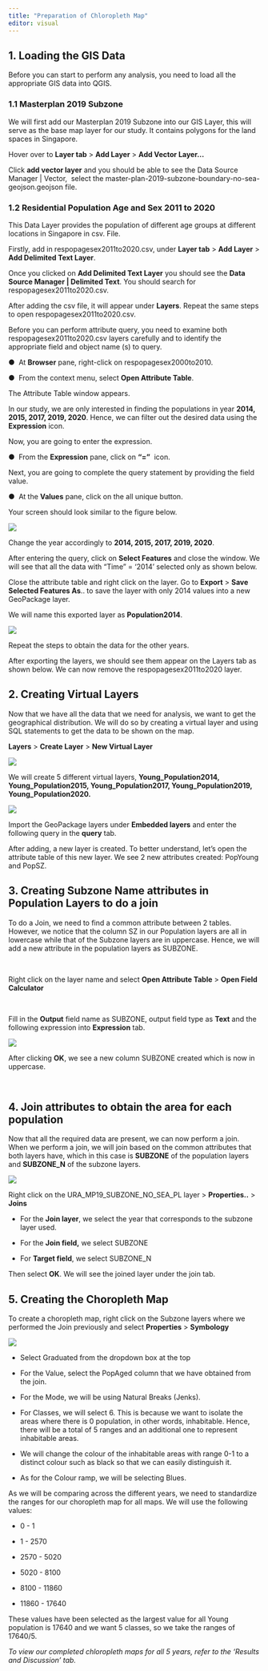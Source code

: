 ```yaml
---
title: "Preparation of Chloropleth Map"
editor: visual
---
```


## 1. Loading the GIS Data

Before you can start to perform any analysis, you need to load all the appropriate GIS data into QGIS.

### 1.1 Masterplan 2019 Subzone

We will first add our Masterplan 2019 Subzone into our GIS Layer, this will serve as the base map layer for our study. It contains polygons for the land spaces in Singapore.

Hover over to **Layer tab** \> **Add Layer** \> **Add Vector Layer\...**

Click **add vector layer** and you should be able to see the Data Source Manager \| Vector,  select the master-plan-2019-subzone-boundary-no-sea-geojson.geojson file.

### 1.2 Residential Population Age and Sex 2011 to 2020

This Data Layer provides the population of different age groups at different locations in Singapore in csv. File.

Firstly, add in respopagesex2011to2020.csv, under **Layer tab** \> **Add Layer** \> **Add Delimited Text Layer**.

Once you clicked on **Add Delimited Text Layer** you should see the **Data Source Manager \| Delimited Text**. You should search for respopagesex2011to2020.csv.

After adding the csv file, it will appear under **Layers**. Repeat the same steps to open respopagesex2011to2020.csv.

Before you can perform attribute query, you need to examine both respopagesex2011to2020.csv layers carefully and to identify the appropriate field and object name (s) to query.

●  At **Browser** pane, right-click on respopagesex2000to2010.

●  From the context menu, select **Open Attribute Table**.

The Attribute Table window appears.

In our study, we are only interested in finding the populations in year **2014, 2015, 2017, 2019, 2020**. Hence, we can filter out the desired data using the **Expression** icon.

Now, you are going to enter the expression.

●  From the **Expression** pane, click on **"="**  icon.

Next, you are going to complete the query statement by providing the field value.

●  At the **Values** pane, click on the all unique button.

Your screen should look similar to the figure below.

![](images/chloropleth%201-01.jpg)

Change the year accordingly to **2014, 2015, 2017, 2019, 2020**.

After entering the query, click on **Select Features** and close the window. We will see that all the data with "Time" = '2014' selected only as shown below.

Close the attribute table and right click on the layer. Go to **Export** \> **Save Selected Features As**.. to save the layer with only 2014 values into a new GeoPackage layer.

We will name this exported layer as **Population2014**.

![](images/chloropleth%202-01.jpg)

Repeat the steps to obtain the data for the other years.

After exporting the layers, we should see them appear on the Layers tab as shown below. We can now remove the respopagesex2011to2020 layer.

## 2. Creating Virtual Layers

Now that we have all the data that we need for analysis, we want to get the geographical distribution. We will do so by creating a virtual layer and using SQL statements to get the data to be shown on the map.

**Layers** \> **Create Layer** \> **New Virtual Layer**

![](images/chloro3-01.jpg)

We will create 5 different virtual layers, **Young_Population2014, Young_Population2015, Young_Population2017, Young_Population2019, Young_Population2020.**

![](images/chloro4-01.jpg)

Import the GeoPackage layers under **Embedded layers** and enter the following query in the **query** tab.

After adding, a new layer is created. To better understand, let's open the attribute table of this new layer. We see 2 new attributes created: PopYoung and PopSZ.

## 3. Creating Subzone Name attributes in Population Layers to do a join

To do a Join, we need to find a common attribute between 2 tables. However, we notice that the column SZ in our Population layers are all in lowercase while that of the Subzone layers are in uppercase. Hence, we will add a new attribute in the population layers as SUBZONE.

 

Right click on the layer name and select **Open Attribute Table** \> **Open Field Calculator**

 

Fill in the **Output** field name as SUBZONE, output field type as **Text** and the following expression into **Expression** tab.

![](images/chloro5-01.jpg)

After clicking **OK**, we see a new column SUBZONE created which is now in uppercase.

\

## 4. Join attributes to obtain the area for each population

Now that all the required data are present, we can now perform a join. When we perform a join, we will join based on the common attributes that both layers have, which in this case is **SUBZONE** of the population layers and **SUBZONE_N** of the subzone layers.

![](images/chloro6-02.jpg)

Right click on the URA_MP19_SUBZONE_NO_SEA_PL layer \> **Properties..** \> **Joins**

-   For the **Join layer**, we select the year that corresponds to the subzone layer used.

-   For the **Join field,** we select SUBZONE

-   For **Target field**, we select SUBZONE_N

Then select **OK**. We will see the joined layer under the join tab.

## 5. Creating the Choropleth Map

To create a choropleth map, right click on the Subzone layers where we performed the Join previously and select **Properties** \> **Symbology**

![](images/chloro7-01.jpg)

-   Select Graduated from the dropdown box at the top

-   For the Value, select the PopAged column that we have obtained from the join.

-   For the Mode, we will be using Natural Breaks (Jenks).

-   For Classes, we will select 6. This is because we want to isolate the areas where there is 0 population, in other words, inhabitable. Hence, there will be a total of 5 ranges and an additional one to represent inhabitable areas.

-   We will change the colour of the inhabitable areas with range 0-1 to a distinct colour such as black so that we can easily distinguish it.

-   As for the Colour ramp, we will be selecting Blues.

As we will be comparing across the different years, we need to standardize the ranges for our choropleth map for all maps. We will use the following values:

-   0 - 1

-   1 - 2570

-   2570 - 5020

-   5020 - 8100

-   8100 - 11860

-   11860 - 17640

These values have been selected as the largest value for all Young population is 17640 and we want 5 classes, so we take the ranges of 17640/5.

*To view our completed chloropleth maps for all 5 years, refer to the 'Results and Discussion' tab.*\
\
